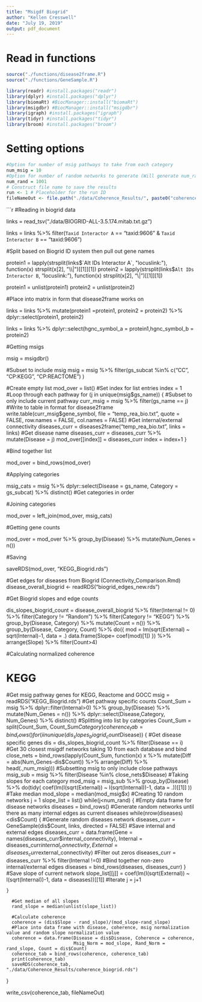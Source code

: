 ```yaml
---
title: "Msigdf Biogrid"
author: "Kellen Cresswell"
date: "July 19, 2019"
output: pdf_document
---
```

  
# Read in functions
```r
source("./functions/disease2frame.R")
source("./functions/GeneSample.R")

library(readr) #install.packages("readr")
library(dplyr) #install.packages("dplyr")
library(biomaRt) #BiocManager::install("biomaRt")
library(msigdbr) #BiocManager::install("msigdbr")
library(igraph) #install.packages("igraph")
library(tidyr) #install.packages("tidyr")
library(broom) #install.packages("broom")

```

# Setting options

```r
#Option for number of msig pathways to take from each category
num_msig = 10
#Option for number of random networks to generate (Will generate num_rand-1 networks)
num_rand = 1001
# Construct file name to save the results
run <- 1 # Placeholder for the run ID
fileNameOut <- file.path("./data/Coherence_Results/", paste0("coherence_msig_", num_msig, "_rand_", num_rand, "_", run, ".csv"))
```

```r

#Reading in biogrid data

links = read_tsv("./data/BIOGRID-ALL-3.5.174.mitab.txt.gz")

links = links %>% filter(`Taxid Interactor A` == "taxid:9606" & `Taxid Interactor B` == "taxid:9606")

#Split based on Biogrid ID system then pull out gene names

protein1 = lapply(strsplit(links$`Alt IDs Interactor A`, "locuslink:"), function(x) strsplit(x[2], "\\|")[[1]][1])
protein2 = lapply(strsplit(links$`Alt IDs Interactor B`, "locuslink:"), function(x) strsplit(x[2], "\\|")[[1]][1])

protein1 = unlist(protein1)
protein2 = unlist(protein2)

#Place into matrix in form that disease2frame works on

links = links %>% mutate(protein1 =protein1, 
                         protein2 = protein2) %>% dplyr::select(protein1, protein2)

links = links %>% dplyr::select(hgnc_symbol_a = protein1,hgnc_symbol_b = protein2)

#Getting msigs 

msig = msigdbr()

#Subset to include msig
msig = msig %>% filter(gs_subcat %in% c("CC", "CP:KEGG", "CP:REACTOME") )

#Create empty list
mod_over = list()
#Set index for list entries
index = 1
#Loop through each pathway
for (j in unique(msig$gs_name)) {
  #Subset to only include current pathway
  curr_msig = msig %>% filter(gs_name == j)
  #Write to table in format for disease2frame
  write.table(curr_msig$gene_symbol, file = "temp_rea_bio.txt", quote = FALSE, row.names = FALSE, col.names = FALSE)
  #Get internal/external connectivity
  diseases_curr = diseases2frame("temp_rea_bio.txt", links = links)
  #Get disease name
  diseases_curr = diseases_curr %>% mutate(Disease = j)
  mod_over[[index]] = diseases_curr
  index =  index+1
}

#Bind together list

mod_over = bind_rows(mod_over)

#Applying categories

msig_cats  = msig %>% 
  dplyr::select(Disease = gs_name, Category = gs_subcat) %>% 
  distinct() #Get categories in order

#Joining categories

mod_over = left_join(mod_over, msig_cats)

#Getting gene counts

mod_over = mod_over %>% group_by(Disease) %>% mutate(Num_Genes = n())

#Saving

saveRDS(mod_over, "KEGG_Biogrid.rds")

#Get edges for diseases from Biogrid (Connectivity_Comparison.Rmd)
disease_overall_biogrid     <- readRDS("biogrid_edges_new.rds")

#Get Biogrid slopes and edge counts

dis_slopes_biogrid_count = disease_overall_biogrid %>% filter(Internal != 0) %>% filter(Category != "Random") %>% filter(Category != "KEGG") %>%
  group_by(Disease, Category) %>% mutate(Count = n()) %>% group_by(Disease, Category, Count) %>%
  do({
    mod = lm(sqrt(External) ~ sqrt(Internal)-1, data = .)
    data.frame(Slope= coef(mod)[1])
  }) %>% arrange(Slope) %>% filter(Count>4)

#Calculating normalized coherence

# KEGG
#Get msig pathway genes for KEGG, Reactome and GOCC
msig = readRDS("KEGG_Biogrid.rds")
#Get pathway specific counts
Count_Sum = msig %>% dplyr::filter(Internal>0) %>% 
  group_by(Disease) %>%
  mutate(Num_Genes = n()) %>% dplyr::select(Disease,Category, Num_Genes) %>% distinct()
#Splitting into list by categories
Count_Sum = split(Count_Sum, Count_Sum$Category)
coherence_tab = bind_rows()
for (i in unique(dis_slopes_biogrid_count$Disease)) {
  #Get disease specific genes
  dis = dis_slopes_biogrid_count %>% filter(Disease == i)
  #Get 30 closest msigdf networks taking 10 from each database and bind
  close_nets = bind_rows(lapply(Count_Sum,  function(x) x %>% mutate(Diff = abs(Num_Genes-dis$Count)) %>%
    arrange(Diff) %>% head(.,num_msig)))
  #Subsetting msig to only include close pathways
  msig_sub = msig %>% filter(Disease %in% close_nets$Disease)
  #Taking slopes for each category
  mod_msig = msig_sub %>% group_by(Disease) %>% do(tidy(
    coef(lm(I(sqrt(External)) ~ I(sqrt(Internal))-1, data = .))[[1]]
  ))
  #Take median
  mod_slope = median(mod_msig$x)
  #Creating 10 random networks
  j = 1
  slope_list = list()
    while(j<num_rand) {
    #Empty data frame for disease networks
      diseases = bind_rows()
      #Generate random networks until there as many internal edges as current diseases
      while(nrow(diseases)<dis$Count) {
    #Generate random diseases network
    diseases_curr = GeneSample(dis$Count, links, directed = FALSE)
    #Save internal and external edges
    diseases_curr = data.frame(Gene = names(diseases_curr$internal_connectivity), Internal = diseases_curr$internal_connectivity, External = diseases_curr$external_connectivity)
    #Filter out zeros
    diseases_curr = diseases_curr %>% filter(Internal !=0)
    #Bind together non-zero internal/external edges
    diseases = bind_rows(diseases, diseases_curr)
      }
      #Save slope of current network
      slope_list[[j]] = coef(lm(I(sqrt(External)) ~ I(sqrt(Internal))-1, data = diseases))[[1]]
      #Iterate
      j = j+1

    }
    
      #Get median of all slopes
      rand_slope = median(unlist(slope_list))

      #Calculate coherence
      coherence = (dis$Slope - rand_slope)/(mod_slope-rand_slope)
      #Place into data frame with disease, coherence, msig normalization value and random slope normalization value
      coherence = data.frame(Disease = dis$Disease, Coherence = coherence, 
                             Msig_Norm = mod_slope, Rand_Norm = rand_slope, Count = dis$Count)
      coherence_tab = bind_rows(coherence, coherence_tab)
      print(coherence_tab)
      saveRDS(coherence_tab, "./data/Coherence_Results/coherence_biogrid.rds")
}

write_csv(coherence_tab, fileNameOut)

